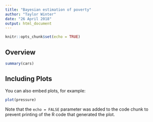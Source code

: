 ```yaml
---
title: "Bayesian estimation of poverty"
author: "Taylor Winter"
date: "26 April 2018"
output: html_document
---
```


```r
knitr::opts_chunk$set(echo = TRUE)
```

## Overview



```r
summary(cars)
```

## Including Plots

You can also embed plots, for example:

```r
plot(pressure)
```

Note that the `echo = FALSE` parameter was added to the code chunk to prevent printing of the R code that generated the plot.

